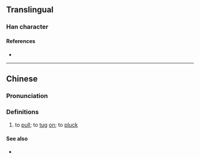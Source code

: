 {{character info/new}}
==Translingual==

===Han character===
{{Han char|rn=64|rad=手|as=08|sn=11|four=|canj=QNDT|ids=⿰扌孟}}

====References====
* {{Han ref|kx=0440.181|hdz=31909.041|uh=63B9|ud=25529}}

----

==Chinese==
{{zh-forms|alt=擝}}

===Pronunciation===
{{zh-pron
|c=mang1
|mn-t=mang6
|cat=v
}}

===Definitions===
{{zh-hanzi}}

# {{lb|zh|Cantonese|Teochew}} to [[pull]]; to [[tug]] [[on]]; to [[pluck]]

====See also====
* {{zh-l|拔}}